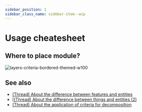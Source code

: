 ```yaml
---
sidebar_position: 1
sidebar_class_name: sidebar-item--wip
---
```



# Usage cheatesheet

<WIP ticket="213" />

## Where to place module?

![layers-criteria-bordered-themed-w100](/img/layers/criteria.png)

## See also
- [(Thread) About the difference between features and entities](https://t.me/feature_sliced/3776)
- [[(Thread) About the difference between things and entities (2)](https://t.me/feature_sliced/3248)
- [(Thread) About the application of criteria for decomposition](https://t.me/feature_sliced/3833)
